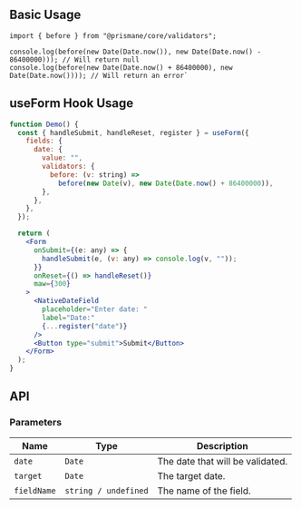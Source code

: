 ## Basic Usage

```tsx
import { before } from "@prismane/core/validators";

console.log(before(new Date(Date.now()), new Date(Date.now() - 86400000))); // Will return null
console.log(before(new Date(Date.now() + 86400000), new Date(Date.now()))); // Will return an error`
```

## useForm Hook Usage

```jsx
function Demo() {
  const { handleSubmit, handleReset, register } = useForm({
    fields: {
      date: {
        value: "",
        validators: {
          before: (v: string) =>
            before(new Date(v), new Date(Date.now() + 86400000)),
        },
      },
    },
  });

  return (
    <Form
      onSubmit={(e: any) => {
        handleSubmit(e, (v: any) => console.log(v, ""));
      }}
      onReset={() => handleReset()}
      maw={300}
    >
      <NativeDateField
        placeholder="Enter date: "
        label="Date:"
        {...register("date")}
      />
      <Button type="submit">Submit</Button>
    </Form>
  );
}
```

## API

### Parameters

| Name        | Type                 | Description                      |
| ----------- | -------------------- | -------------------------------- |
| `date`      | `Date`               | The date that will be validated. |
| `target`    | `Date`               | The target date.                 |
| `fieldName` | `string / undefined` | The name of the field.           |
